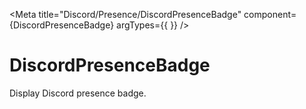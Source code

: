 
<Meta title="Discord/Presence/DiscordPresenceBadge" component={DiscordPresenceBadge} argTypes={{ }} />


# DiscordPresenceBadge

Display Discord presence badge.

<Canvas>
  <Story name="PremiumMemberSince">
    <div style={{ fontSize: '14px' }}>
      <Box>
        <DiscordPresenceBadge
          classes={StyleDiscordPresenceDefault}
          badge={"PremiumMemberSince"}
        />
      </Box>
    </div>
  </Story>
</Canvas>

<Canvas>
  <Story name="Staff">
    <div style={{ fontSize: '14px' }}>
      <Box>
        <DiscordPresenceBadge
          classes={StyleDiscordPresenceDefault}
          badge={DiscordBadgeEnum.Staff}
        />
      </Box>
    </div>
  </Story>
</Canvas>

<Canvas>
  <Story name="Partner">
    <div style={{ fontSize: '14px' }}>
      <Box>
        <DiscordPresenceBadge
          classes={StyleDiscordPresenceDefault}
          badge={DiscordBadgeEnum.Partner}
        />
      </Box>
    </div>
  </Story>
</Canvas>

<Canvas>
  <Story name="Hypesquad">
    <div style={{ fontSize: '14px' }}>
      <Box>
        <DiscordPresenceBadge
          classes={StyleDiscordPresenceDefault}
          badge={DiscordBadgeEnum.Hypesquad}
        />
      </Box>
    </div>
  </Story>
</Canvas>

<Canvas>
  <Story name="BugHunterLevel1">
    <div style={{ fontSize: '14px' }}>
      <Box>
        <DiscordPresenceBadge
          classes={StyleDiscordPresenceDefault}
          badge={DiscordBadgeEnum.BugHunterLevel1}
        />
      </Box>
    </div>
  </Story>
</Canvas>

<Canvas>
    <Story name="HypeSquadOnlineHouse1">
      <div style={{ fontSize: '14px' }}>
        <Box>
          <DiscordPresenceBadge
            classes={StyleDiscordPresenceDefault}
            badge={DiscordBadgeEnum.HypeSquadOnlineHouse1}
          />
        </Box>
      </div>
    </Story>
</Canvas>

<Canvas>
  <Story name="HypeSquadOnlineHouse2">
    <div style={{ fontSize: '14px' }}>
      <Box>
        <DiscordPresenceBadge
          classes={StyleDiscordPresenceDefault}
          badge={DiscordBadgeEnum.HypeSquadOnlineHouse2}
        />
      </Box>
    </div>
  </Story>
</Canvas>

<Canvas>
  <Story name="HypeSquadOnlineHouse3">
    <div style={{ fontSize: '14px' }}>
      <Box>
        <DiscordPresenceBadge
          classes={StyleDiscordPresenceDefault}
          badge={DiscordBadgeEnum.HypeSquadOnlineHouse3}
        />
      </Box>
    </div>
  </Story>
</Canvas>

<Canvas>
  <Story name="PremiumEarlySupporter">
    <div style={{ fontSize: '14px' }}>
      <Box>
        <DiscordPresenceBadge
          classes={StyleDiscordPresenceDefault}
          badge={DiscordBadgeEnum.PremiumEarlySupporter}
        />
      </Box>
    </div>
  </Story>
</Canvas>

<Canvas>
  <Story name="TeamPseudoUser">
    <div style={{ fontSize: '14px' }}>
      <Box>
        <DiscordPresenceBadge
          classes={StyleDiscordPresenceDefault}
          badge={DiscordBadgeEnum.TeamPseudoUser}
        />
      </Box>
    </div>
  </Story>
</Canvas>

<Canvas>
  <Story name="BugHunterLevel2">
    <div style={{ fontSize: '14px' }}>
      <Box>
        <DiscordPresenceBadge
          classes={StyleDiscordPresenceDefault}
          badge={DiscordBadgeEnum.BugHunterLevel2}
        />
      </Box>
    </div>
  </Story>
</Canvas>

<Canvas>
  <Story name="VerifiedBot">
    <div style={{ fontSize: '14px' }}>
      <Box>
        <DiscordPresenceBadge
          classes={StyleDiscordPresenceDefault}
          badge={DiscordBadgeEnum.VerifiedBot}
        />
      </Box>
    </div>
  </Story>
</Canvas>

<Canvas>
  <Story name="VerifiedDeveloper">
    <div style={{ fontSize: '14px' }}>
      <Box>
        <DiscordPresenceBadge
          classes={StyleDiscordPresenceDefault}
          badge={DiscordBadgeEnum.VerifiedDeveloper}
        />
      </Box>
    </div>
  </Story>
</Canvas>

<Canvas>
  <Story name="CertifiedModerator">
    <div style={{ fontSize: '14px' }}>
      <Box>
        <DiscordPresenceBadge
          classes={StyleDiscordPresenceDefault}
          badge={DiscordBadgeEnum.CertifiedModerator}
        />
      </Box>
    </div>
  </Story>
</Canvas>

<Canvas>
  <Story name="BotHTTPInteractions">
    <div style={{ fontSize: '14px' }}>
      <Box>
        <DiscordPresenceBadge
          classes={StyleDiscordPresenceDefault}
          badge={DiscordBadgeEnum.BotHTTPInteractions}
        />
      </Box>
    </div>
  </Story>
</Canvas>

<Canvas>
  <Story name="Spammer">
    <div style={{ fontSize: '14px' }}>
      <Box>
        <DiscordPresenceBadge
          classes={StyleDiscordPresenceDefault}
          badge={DiscordBadgeEnum.Spammer}
        />
      </Box>
    </div>
  </Story>
</Canvas>

<Canvas>
  <Story name="ActiveDeveloper">
    <div style={{ fontSize: '14px' }}>
      <Box>
        <DiscordPresenceBadge
          classes={StyleDiscordPresenceDefault}
          badge={DiscordBadgeEnum.ActiveDeveloper}
        />
      </Box>
    </div>
  </Story>
</Canvas>

<Canvas>
  <Story name="Quarantined">
    <div style={{ fontSize: '14px' }}>
      <Box>
        <DiscordPresenceBadge
          classes={StyleDiscordPresenceDefault}
          badge={DiscordBadgeEnum.Quarantined}
        />
      </Box>
    </div>
  </Story>
</Canvas>
